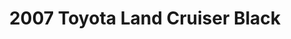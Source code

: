 ---
yrmm: 2111
brand: Toyota
year: 2007
model: Land Cruiser
color: Black
title: 2007 Toyota Land Cruiser Black
description: ARB bumper and tire carrier, ATX wheels, Rock Slider steps, CBI
  roof rack, ARB lights
alt: 2007 Toyota Land Cruiser in Black perfected for overlanding and off-roading
  with ARB bumper, ATX wheels, ARB tire carrier, Rock Slider steps, CBI roof
  rack and ARB Intensity lights.
width: 2500
height: 1522
---